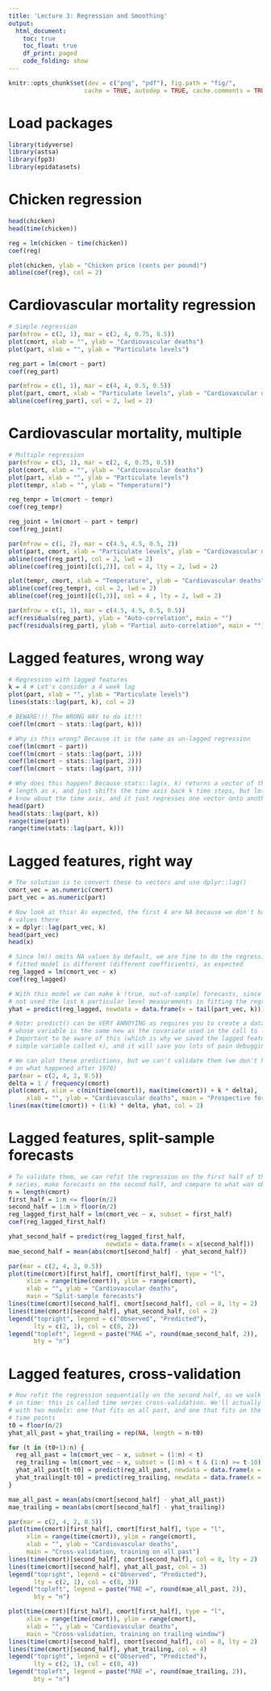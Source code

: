```yaml
---
title: 'Lecture 3: Regression and Smoothing'
output:
  html_document:
    toc: true
    toc_float: true
    df_print: paged
    code_folding: show
---
```


```r
knitr::opts_chunk$set(dev = c("png", "pdf"), fig.path = "fig/",
                     cache = TRUE, autodep = TRUE, cache.comments = TRUE)
```

# Load packages

```r
library(tidyverse)
library(astsa)
library(fpp3)
library(epidatasets)
```

# Chicken regression

```r
head(chicken)
head(time(chicken))

reg = lm(chicken ~ time(chicken))
coef(reg)

plot(chicken, ylab = "Chicken price (cents per pound)") 
abline(coef(reg), col = 2)
```
# Cardiovascular mortality regression

```r
# Simple regression
par(mfrow = c(2, 1), mar = c(2, 4, 0.75, 0.5))
plot(cmort, xlab = "", ylab = "Cardiovascular deaths") 
plot(part, xlab = "", ylab = "Particulate levels")

reg_part = lm(cmort ~ part)
coef(reg_part)

par(mfrow = c(1, 1), mar = c(4, 4, 0.5, 0.5))
plot(part, cmort, xlab = "Particulate levels", ylab = "Cardiovascular deaths")
abline(coef(reg_part), col = 2, lwd = 2)
```

# Cardiovascular mortality, multiple

```r
# Multiple regression
par(mfrow = c(3, 1), mar = c(2, 4, 0.75, 0.5))
plot(cmort, xlab = "", ylab = "Cardiovascular deaths") 
plot(part, xlab = "", ylab = "Particulate levels")
plot(tempr, xlab = "", ylab = "Temperature)")

reg_tempr = lm(cmort ~ tempr)
coef(reg_tempr)

reg_joint = lm(cmort ~ part + tempr)
coef(reg_joint)

par(mfrow = c(1, 2), mar = c(4.5, 4.5, 0.5, 2))
plot(part, cmort, xlab = "Particulate levels", ylab = "Cardiovascular deaths")
abline(coef(reg_part), col = 2, lwd = 2)
abline(coef(reg_joint)[c(1,2)], col = 4, lty = 2, lwd = 2)

plot(tempr, cmort, xlab = "Temperature", ylab = "Cardiovascular deaths")
abline(coef(reg_tempr), col = 2, lwd = 2)
abline(coef(reg_joint)[c(1,3)], col = 4 , lty = 2, lwd = 2)

par(mfrow = c(1, 1), mar = c(4.5, 4.5, 0.5, 0.5))
acf(residuals(reg_part), ylab = "Auto-correlation", main = "")
pacf(residuals(reg_part), ylab = "Partial auto-correlation", main = "")
```

# Lagged features, wrong way

```r
# Regression with lagged features
k = 4 # Let's consider a 4 week lag
plot(part, xlab = "", ylab = "Particulate levels")
lines(stats::lag(part, k), col = 2)

# BEWARE!!! The WRONG WAY to do it!!!
coef(lm(cmort ~ stats::lag(part, k)))

# Why is this wrong? Because it is the same as un-lagged regression
coef(lm(cmort ~ part))
coef(lm(cmort ~ stats::lag(part, 1)))
coef(lm(cmort ~ stats::lag(part, 2)))
coef(lm(cmort ~ stats::lag(part, 3)))

# Why does this happen? Because stats::lag(x, k) returns a vector of the same 
# length as x, and just shifts the time axis back k time steps, but lm() doesn't 
# know about the time axis, and it just regresses one vector onto another ...
head(part)
head(stats::lag(part, k))
range(time(part))
range(time(stats::lag(part, k)))
```

# Lagged features, right way

```r
# The solution is to convert these to vectors and use dplyr::lag()
cmort_vec = as.numeric(cmort)
part_vec = as.numeric(part)

# Now look at this! As expected, the first 4 are NA because we don't have lag 4 
# values there
x = dplyr::lag(part_vec, k)
head(part_vec)
head(x)

# Since lm() omits NA values by default, we are fine to do the regression. The 
# fitted model is different (different coefficients), as expected
reg_lagged = lm(cmort_vec ~ x)
coef(reg_lagged)

# With this model we can make k (true, out-of-sample) forecasts, since we have
# not used the last k particular level measurements in fitting the regression
yhat = predict(reg_lagged, newdata = data.frame(x = tail(part_vec, k)))

# Note: predict() can be VERY ANNOYING as requires you to create a data frame
# whose variable is the same new as the covariate used in the call to lm() ...
# Important to be aware of this (which is why we saved the lagged feature as a
# simple variable called x), and it will save you lots of pain debugging later

# We can plot these predictions, but we can't validate them (we don't have data 
# on what happened after 1970)
par(mar = c(2, 4, 2, 0.5))
delta = 1 / frequency(cmort)
plot(cmort, xlim = c(min(time(cmort)), max(time(cmort)) + k * delta),    
     xlab = "", ylab = "Cardiovascular deaths", main = "Prospective forecasts")
lines(max(time(cmort)) + (1:k) * delta, yhat, col = 2)
```

# Lagged features, split-sample forecasts

```r
# To validate them, we can refit the regression on the first half of the time
# series, make forecasts on the second half, and compare to what was observed
n = length(cmort)
first_half = 1:n <= floor(n/2)
second_half = 1:n > floor(n/2)
reg_lagged_first_half = lm(cmort_vec ~ x, subset = first_half)
coef(reg_lagged_first_half)

yhat_second_half = predict(reg_lagged_first_half, 
                           newdata = data.frame(x = x[second_half]))
mae_second_half = mean(abs(cmort[second_half] - yhat_second_half))

par(mar = c(2, 4, 2, 0.5))
plot(time(cmort)[first_half], cmort[first_half], type = "l", 
     xlim = range(time(cmort)), ylim = range(cmort),
     xlab = "", ylab = "Cardiovascular deaths", 
     main = "Split-sample forecasts")
lines(time(cmort)[second_half], cmort[second_half], col = 8, lty = 2)
lines(time(cmort)[second_half], yhat_second_half, col = 2)
legend("topright", legend = c("Observed", "Predicted"), 
       lty = c(2, 1), col = c(8, 2))
legend("topleft", legend = paste("MAE =", round(mae_second_half, 2)), 
       bty = "n")
```

# Lagged features, cross-validation

```r
# Now refit the regression sequentially on the second half, as we walk forward
# in time: this is called time series cross-validation. We'll actually do this
# with two models: one that fits on all past, and one that fits on the last 10
# time points
t0 = floor(n/2)
yhat_all_past = yhat_trailing = rep(NA, length = n-t0)

for (t in (t0+1):n) {
  reg_all_past = lm(cmort_vec ~ x, subset = (1:n) < t)
  reg_trailing = lm(cmort_vec ~ x, subset = (1:n) < t & (1:n) >= t-10)
  yhat_all_past[t-t0] = predict(reg_all_past, newdata = data.frame(x = x[t]))
  yhat_trailing[t-t0] = predict(reg_trailing, newdata = data.frame(x = x[t]))
}

mae_all_past = mean(abs(cmort[second_half] - yhat_all_past))
mae_trailing = mean(abs(cmort[second_half] - yhat_trailing))

par(mar = c(2, 4, 2, 0.5))
plot(time(cmort)[first_half], cmort[first_half], type = "l", 
     xlim = range(time(cmort)), ylim = range(cmort),
     xlab = "", ylab = "Cardiovascular deaths",
     main = "Cross-validation, training on all past")
lines(time(cmort)[second_half], cmort[second_half], col = 8, lty = 2)
lines(time(cmort)[second_half], yhat_all_past, col = 3)
legend("topright", legend = c("Observed", "Predicted"), 
       lty = c(2, 1), col = c(8, 3))
legend("topleft", legend = paste("MAE =", round(mae_all_past, 2)), 
       bty = "n")

plot(time(cmort)[first_half], cmort[first_half], type = "l", 
     xlim = range(time(cmort)), ylim = range(cmort),
     xlab = "", ylab = "Cardiovascular deaths", 
     main = "Cross-validation, training on trailing window")
lines(time(cmort)[second_half], cmort[second_half], col = 8, lty = 2)
lines(time(cmort)[second_half], yhat_trailing, col = 4)
legend("topright", legend = c("Observed", "Predicted"), 
       lty = c(2, 1), col = c(8, 4))
legend("topleft", legend = paste("MAE =", round(mae_trailing, 2)), 
       bty = "n")
```